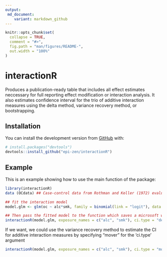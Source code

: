 ```yaml
---
output: 
 md_document:
    variant: markdown_github
---
```


<!-- README.md is generated from README.Rmd. Please edit that file -->

```r
knitr::opts_chunk$set(
  collapse = TRUE,
  comment = "#>",
  fig.path = "man/figures/README-",
  out.width = "100%"
)
```

# interactionR

<!-- badges: start -->
<!-- badges: end -->

Produces a publication-ready table that includes all effect estimates neccessary for full reporting effect modification or interaction analysis. It also estimates confidence interval for the trio of additive interaction measures using the delta method, variance recovery method, or bootstrapping. 

## Installation

You can install the development version from [GitHub](https://github.com/) with:

``` r
# install.packages("devtools")
devtools::install_github("epi-zen/interactionR")
```
## Example

This is an example showing how to use the main function of the package:

```r
library(interactionR)
data (OCdata) ## Case-control data from Rothman and Keller (1972) evaluating the joint effect of alcohol and smoking on oral cancer risk is included in the package (cited in Hosmer and Lemeshow (1992) and Zou (2008))

## fit the interaction model
model.glm <- glm(oc ~ alc*smk, family = binomial(link = "logit"), data = OCdata)

## Then pass the fitted model to the function which saves a microsoft word publication-ready table to the user's working directory and prints this to the console, if the object is not stored
interactionR(model.glm, exposure_names = c("alc", "smk"), ci.type = "delta", ci.level = 0.95, em = F, recode = F)
```

If we want, we could use the variance recovery method to estimate the CI for additive interaction measures by specifying "mover" for the 'ci.type' argument

```r
interactionR(model.glm, exposure_names = c("alc", "smk"), ci.type = "mover", ci.level = 0.95, em = F, recode = F)
```



